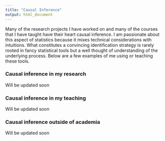```yaml
---
title: "Causal Inference"
output: html_document
---
```


Many of the research projects I have worked on and many of the courses that I have taught have their heart causal inference. I am passionate about this aspect of statistics because it mixes technical considerations with intuitions. What constitutes a convincing identification strategy is rarely rooted in fancy statistical tools but a well thought of understanding of the underlying process. Below are a few examples of me using or teaching these tools.

### Causal inference in my research
Will be updated soon

### Causal inference in my teaching
Will be updated soon

### Causal inference outside of academia
Will be updated soon
